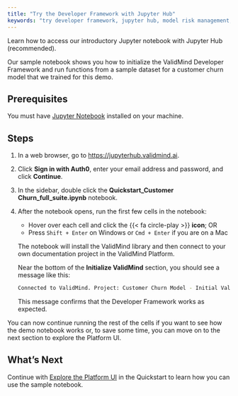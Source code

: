 ```yaml
---
title: "Try the Developer Framework with Jupyter Hub"
keywords: "try developer framework, jupyter hub, model risk management, ValidMind"
---
```


Learn how to access our introductory Jupyter notebook with Jupyter Hub (recommended).

Our sample notebook shows you how to initialize the ValidMind Developer Framework and run functions from a sample dataset for a customer churn model that we trained for this demo.

## Prerequisites

You must have [Jupyter Notebook](https://jupyter.org/install) installed on your machine. 

## Steps

1. In a web browser, go to <https://jupyterhub.validmind.ai>.

2. Click **Sign in with Auth0**, enter your email address and password, and click **Continue**.

3. In the sidebar, double click the **Quickstart_Customer Churn_full_suite.ipynb** notebook.

4. After the notebook opens, run the first few cells in the notebook:

   - Hover over each cell and click the {{< fa circle-play >}} **icon**; OR
   - Press `Shift + Enter` on Windows or `Cmd + Enter` if you are on a Mac
   
   The notebook will install the ValidMind library and then connect to your own documentation project in the ValidMind Platform.
   
   Near the bottom of the **Initialize ValidMind** section, you should see a message like this:
   
   ```bash
   Connected to ValidMind. Project: Customer Churn Model - Initial Validation (xxxxxxxxxxxxxxxxxxxxxxxxx)
   ```
   
   This message confirms that the Developer Framework works as expected. 

You can now continue running the rest of the cells if you want to see how the demo notebook works or, to save some time, you can move on to the next section to explore the Platform UI. 

<!--- TO DO Screenshot --->

## What's Next

Continue with [Explore the Platform UI](create-your-first-documentation-project.qmd) in the Quickstart to learn how you can use the sample notebook.
